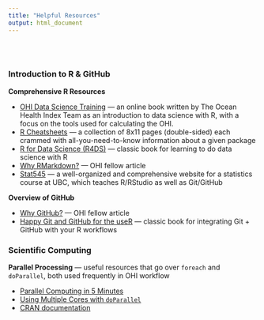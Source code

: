 ```yaml
---
title: "Helpful Resources"
output: html_document
---
```


<br>
<br>

### Introduction to R & GitHub

**Comprehensive R Resources**

* [OHI Data Science Training](http://ohi-science.org/data-science-training/index.html)  ---  an online book written by The Ocean Health Index Team as an introduction to data science with R, with a focus on the tools used for calculating the OHI.
* [R Cheatsheets](https://www.rstudio.com/resources/cheatsheets/)  ---  a collection of 8x11 pages (double-sided) each crammed with all-you-need-to-know information about a given package
* [R for Data Science (R4DS)](http://r4ds.had.co.nz/)  ---  classic book for learning to do data science with R
* [Why RMarkdown?](http://ohi-science.org/globalfellows/why_rmarkdown.html) --- OHI fellow article
* [Stat545](http://stat545.com/topics.html)  ---  a well-organized and comprehensive website for a statistics course at UBC, which teaches R/RStudio as well as Git/GitHub

**Overview of GitHub**

* [Why GitHub?](http://ohi-science.org/globalfellows/why_git.html) --- OHI fellow article
* [Happy Git and GitHub for the useR](http://happygitwithr.com/)  ---  classic book for integrating Git + GitHub with your R workflows

### Scientific Computing

**Parallel Processing** --- useful resources that go over `foreach` and `doParallel`, both used frequently in OHI workflow 

* [Parallel Computing in 5 Minutes](http://blog.aicry.com/r-parallel-computing-in-5-minutes/index.html)
* [Using Multiple Cores with `doParallel`](http://michael.hahsler.net/SMU/LearnROnYourOwn/code/doMC.html)
* [CRAN documentation](https://cran.r-project.org/web/packages/doParallel/vignettes/gettingstartedParallel.pdf)
